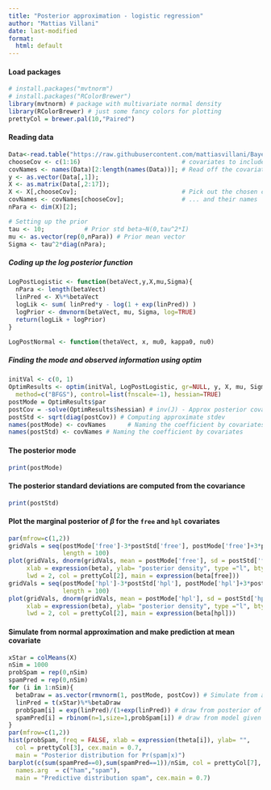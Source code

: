 ```yaml
---
title: "Posterior approximation - logistic regression"
author: "Mattias Villani"
date: last-modified
format:
  html: default
---
```


#### Load packages

```r
# install.packages("mvtnorm") 
# install.packages("RColorBrewer") 
library(mvtnorm) # package with multivariate normal density
library(RColorBrewer) # just some fancy colors for plotting
prettyCol = brewer.pal(10,"Paired")
```

#### Reading data

```r
Data<-read.table("https://raw.githubusercontent.com/mattiasvillani/BayesLearnCourse/master/Notebooks/R/SpamReduced.dat",header=TRUE)      
chooseCov <- c(1:16)                            # covariates to include in the model
covNames <- names(Data)[2:length(names(Data))]; # Read off the covariate names
y <- as.vector(Data[,1]); 
X <- as.matrix(Data[,2:17]);
X <- X[,chooseCov];                             # Pick out the chosen covariates 
covNames <- covNames[chooseCov];                # ... and their names
nPara <- dim(X)[2];


```

```r
# Setting up the prior
tau <- 10;           # Prior std beta~N(0,tau^2*I)
mu <- as.vector(rep(0,nPara)) # Prior mean vector
Sigma <- tau^2*diag(nPara);
```

##### Coding up the log posterior function

```r
LogPostLogistic <- function(betaVect,y,X,mu,Sigma){
  nPara <- length(betaVect)
  linPred <- X%*%betaVect
  logLik <- sum( linPred*y - log(1 + exp(linPred)) )
  logPrior <- dmvnorm(betaVect, mu, Sigma, log=TRUE)
  return(logLik + logPrior)
}
```

```r
LogPostNormal <- function(thetaVect, x, mu0, kappa0, nu0)
```

##### Finding the mode and observed information using optim

```r
initVal <- c(0, 1) 
OptimResults <- optim(initVal, LogPostLogistic, gr=NULL, y, X, mu, Sigma,
  method=c("BFGS"), control=list(fnscale=-1), hessian=TRUE)
postMode = OptimResults$par
postCov = -solve(OptimResults$hessian) # inv(J) - Approx posterior covar matrix
postStd <- sqrt(diag(postCov)) # Computing approximate stdev
names(postMode) <- covNames      # Naming the coefficient by covariates
names(postStd) <- covNames # Naming the coefficient by covariates
```

#### The posterior mode

```r
print(postMode)
```

#### The posterior standard deviations are computed from the covariance

```r
print(postStd)
```

#### Plot the marginal posterior of $\beta$ for the `free` and `hpl` covariates

```r
par(mfrow=c(1,2))
gridVals = seq(postMode['free']-3*postStd['free'], postMode['free']+3*postStd['free'], 
               length = 100)
plot(gridVals, dnorm(gridVals, mean = postMode['free'], sd = postStd['free']), 
     xlab = expression(beta), ylab= "posterior density", type ="l", bty = "n", 
     lwd = 2, col = prettyCol[2], main = expression(beta[free]))
gridVals = seq(postMode['hpl']-3*postStd['hpl'], postMode['hpl']+3*postStd['hpl'], 
               length = 100)
plot(gridVals, dnorm(gridVals, mean = postMode['hpl'], sd = postStd['hpl']), 
     xlab = expression(beta), ylab= "posterior density", type ="l", bty = "n", 
     lwd = 2, col = prettyCol[2], main = expression(beta[hpl]))
```

#### Simulate from normal approximation and make prediction at mean covariate

```r
xStar = colMeans(X)
nSim = 1000
probSpam = rep(0,nSim)
spamPred = rep(0,nSim)
for (i in 1:nSim){
  betaDraw = as.vector(rmvnorm(1, postMode, postCov)) # Simulate from approx post
  linPred = t(xStar)%*%betaDraw
  probSpam[i] = exp(linPred)/(1+exp(linPred)) # draw from posterior of Pr(spam|x)
  spamPred[i] = rbinom(n=1,size=1,probSpam[i]) # draw from model given probSpam[i]
}
par(mfrow=c(1,2))
hist(probSpam, freq = FALSE, xlab = expression(theta[i]), ylab= "", 
  col = prettyCol[3], cex.main = 0.7,
  main = "Posterior distribution for Pr(spam|x)")
barplot(c(sum(spamPred==0),sum(spamPred==1))/nSim, col = prettyCol[7],
  names.arg  = c("ham","spam"), 
  main = "Predictive distribution spam", cex.main = 0.7)
```
